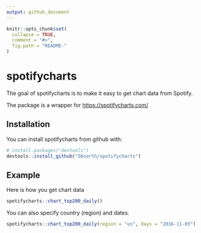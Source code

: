 ```yaml
---
output: github_document
---
```


<!-- README.md is generated from README.Rmd. Please edit that file -->

```r
knitr::opts_chunk$set(
  collapse = TRUE,
  comment = "#>",
  fig.path = "README-"
)
```

# spotifycharts

The goal of spotifycharts is to make it easy to get chart data from Spotify.

The package is a wrapper for <https://spotifycharts.com/>

## Installation

You can install spotifycharts from github with:

```r
# install.packages("devtools")
devtools::install_github("56north/spotifycharts")
```

## Example

Here is how you get chart data

```r
spotifycharts::chart_top200_daily()
```

You can also specify country (region) and dates.

```r
spotifycharts::chart_top200_daily(region = "us", days = "2016-11-03")
```
